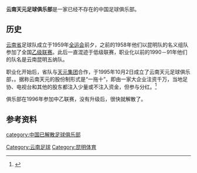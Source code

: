 '''云南天元足球俱乐部'''是一家已经不存在的中国足球俱乐部。
==历史==
[[云南省|云南省]]足球队成立于1959年[[中华人民共和国第一届运动会|全运会]]前夕，之前的1958年他们以昆明队的名义组队参加了全国[[中国足球协会乙级联赛|乙级联赛]]。此后一直混迹于低级联赛，职业化以前的1990－91年他们的队名是云南昆明五纳队。

职业化开始后，省队与[[天元集团|天元集团]]合作，于1995年10月2日成立了云南天元足球俱乐部，{{fact|据说这才是国内最早成立的股份制俱乐部}}。据称云南天元的股份制形式是“一拖十”，即由一家大企业注资千万，当地足协、电视台和其他的股东都注入少量或不注入资金，但参与分红。<ref>{{Cite web |url=http://sports.sina.com.cn/j/2008-05-08/12143648594.shtml |title=揭秘中国首支股份制足球俱乐部失败背后有何原因 |accessdate=2013-05-25 |archive-date=2016-03-04 |archive-url=https://web.archive.org/web/20160304104502/http://sports.sina.com.cn/j/2008-05-08/12143648594.shtml |dead-url=no }}</ref>

俱乐部在1996年参加中乙联赛，没有升级后，很快就解散了。

==参考资料==
{{reflist}}

[[Category:云南足球|Category:云南足球]]
[[category:中国已解散足球俱乐部|category:中国已解散足球俱乐部]]
[[Category:昆明体育|Category:昆明体育]]